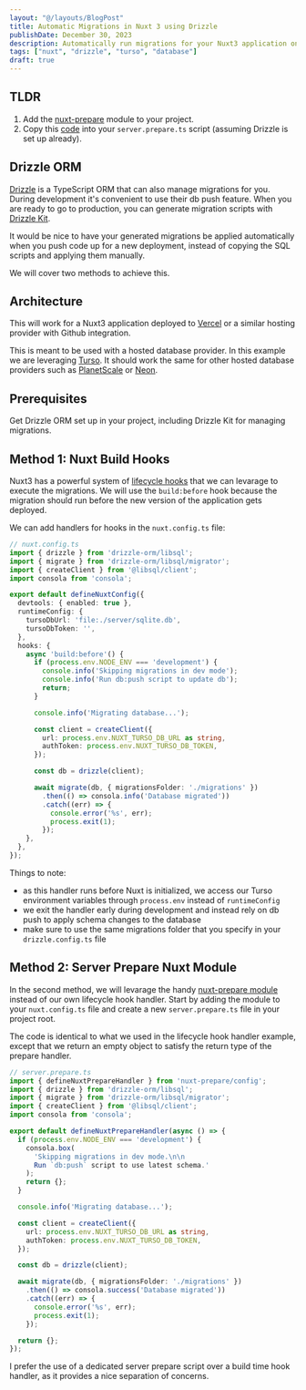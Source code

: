 ```yaml
---
layout: "@/layouts/BlogPost"
title: Automatic Migrations in Nuxt 3 using Drizzle
publishDate: December 30, 2023
description: Automatically run migrations for your Nuxt3 application on deployment.
tags: ["nuxt", "drizzle", "turso", "database"]
draft: true
---
```


## TLDR

1. Add the [nuxt-prepare](https://nuxt.com/modules/prepare) module to your project.
2. Copy this [code](#method-2-server-prepare-nuxt-module) into your `server.prepare.ts` script (assuming Drizzle is set up already).

## Drizzle ORM

[Drizzle](https://orm.drizzle.team/) is a TypeScript ORM that can also manage migrations for you. During development it's convenient to use their db push feature. When you are ready to go to production, you can generate migration scripts with [Drizzle Kit](https://orm.drizzle.team/kit-docs/overview).

It would be nice to have your generated migrations be applied automatically when you push code up for a new deployment, instead of copying the SQL scripts and applying them manually.

We will cover two methods to achieve this.

## Architecture

This will work for a Nuxt3 application deployed to [Vercel](https://vercel.com/) or a similar hosting provider with Github integration.

This is meant to be used with a hosted database provider. In this example we are leveraging [Turso](https://turso.tech/). It should work the same for other hosted database providers such as [PlanetScale](https://planetscale.com/) or [Neon](https://neon.tech/).

## Prerequisites

Get Drizzle ORM set up in your project, including Drizzle Kit for managing migrations.

## Method 1: Nuxt Build Hooks

Nuxt3 has a powerful system of [lifecycle hooks](https://nuxt.com/docs/api/advanced/hooks) that we can levarage to execute the migrations. We will use the `build:before` hook because the migration should run before the new version of the application gets deployed.

We can add handlers for hooks in the `nuxt.config.ts` file:

```ts
// nuxt.config.ts
import { drizzle } from 'drizzle-orm/libsql';
import { migrate } from 'drizzle-orm/libsql/migrator';
import { createClient } from '@libsql/client';
import consola from 'consola';

export default defineNuxtConfig({
  devtools: { enabled: true },
  runtimeConfig: {
    tursoDbUrl: 'file:./server/sqlite.db',
    tursoDbToken: '',
  },
  hooks: {
    async 'build:before'() {
      if (process.env.NODE_ENV === 'development') {
        console.info('Skipping migrations in dev mode');
        console.info('Run db:push script to update db');
        return;
      }

      console.info('Migrating database...');

      const client = createClient({
        url: process.env.NUXT_TURSO_DB_URL as string,
        authToken: process.env.NUXT_TURSO_DB_TOKEN,
      });

      const db = drizzle(client);

      await migrate(db, { migrationsFolder: './migrations' })
        .then(() => consola.info('Database migrated'))
        .catch((err) => {
          console.error('%s', err);
          process.exit(1);
        });
    },
  },
});

```

Things to note:
- as this handler runs before Nuxt is initialized, we access our Turso environment variables through `process.env` instead of `runtimeConfig`
- we exit the handler early during development and instead rely on db push to apply schema changes to the database
- make sure to use the same migrations folder that you specify in your `drizzle.config.ts` file

## Method 2: Server Prepare Nuxt Module

In the second method, we will levarage the handy [nuxt-prepare module](https://nuxt.com/modules/prepare) instead of our own lifecycle hook handler. Start by adding the module to your `nuxt.config.ts` file and create a new `server.prepare.ts` file in your project root.

The code is identical to what we used in the lifecycle hook handler example, except that we return an empty object to satisfy the return type of the prepare handler.

```ts
// server.prepare.ts
import { defineNuxtPrepareHandler } from 'nuxt-prepare/config';
import { drizzle } from 'drizzle-orm/libsql';
import { migrate } from 'drizzle-orm/libsql/migrator';
import { createClient } from '@libsql/client';
import consola from 'consola';

export default defineNuxtPrepareHandler(async () => {
  if (process.env.NODE_ENV === 'development') {
    consola.box(
      'Skipping migrations in dev mode.\n\n
      Run `db:push` script to use latest schema.'
    );
    return {};
  }

  console.info('Migrating database...');

  const client = createClient({
    url: process.env.NUXT_TURSO_DB_URL as string,
    authToken: process.env.NUXT_TURSO_DB_TOKEN,
  });

  const db = drizzle(client);

  await migrate(db, { migrationsFolder: './migrations' })
    .then(() => consola.success('Database migrated'))
    .catch((err) => {
      console.error('%s', err);
      process.exit(1);
    });

  return {};
});

```

I prefer the use of a dedicated server prepare script over a build time hook handler, as it provides a nice separation of concerns.

